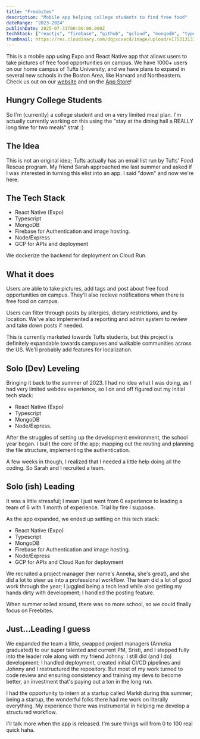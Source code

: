 ```yaml
---
title: "Freebites"
description: "Mobile app helping college students to find free food"
dateRange: "2023-2024"
publishDate: 2025-07-31T00:00:00.000Z
techStack: ["reactjs", "firebase", "github", "gcloud", "mongodb", "typescript"]
thumbnail: https://res.cloudinary.com/dqjxcxacd/image/upload/v1753131331/FreebitesLogo_jt28iw.png
---
```



<CldImage
  src="FreebitesLogoThumbnail_jeia2r"
  width={800}
  height={500}
  class="m-auto rounded-4xl"
/>

<SectionTitle title="Overview" />

This is a mobile app using Expo and React Native app that allows users to take
pictures of free food opportunities on campus. We have 1000+ users on our home
campus of Tufts University, and we have plans to expand in several new schools in
the Boston Area, like Harvard and Northeastern. Check us out on our [website](https://www.freebites.org)
and on the [App Store](https://apps.apple.com/us/app/freebites/id6664051907)!

<SectionTitle title="Background" />

## Hungry College Students

So I'm (currently) a college student and on a very limited meal plan. I'm
actually currently working on this using the "stay at the dining hall a REALLY
long time for two meals" strat :)

## The Idea

This is not an original idea; Tufts actually has an email list run by Tufts'
Food Rescue program. My friend Sarah approached me last summer and asked if I
was interested in turning this elist into an app. I said "down" and now we're here.

## The Tech Stack

- React Native (Expo)
- Typescript
- MongoDB
- Firebase for Authentication and image hosting.
- Node/Express
- GCP for APIs and deployment

We dockerize the backend for deployment on Cloud Run.

## What it does

Users are able to take pictures, add tags and post about free food opportunities
on campus. They'll also recieve notifications when there is free food on campus.

Users can filter through posts by allergies, dietary restrictions, and by location.
We've also implemented a reporting and admin system to review and take down posts
if needed.

This is currently marketed towards Tufts students, but this project is definitely
expandable towards campuses and walkable communities across the US. We'll probably
add features for localization.

<SectionTitle title="Process" />

## Solo (Dev) Leveling

Bringing it back to the summer of 2023. I had no idea what I was doing, as I had
very limited webdev experience, so I on and off figured out my initial tech stack:

- React Native (Expo)
- Typescript
- MongoDB
- Node/Express.

After the struggles of setting up the development environment, the school year
began. I built the core of the app; mapping out the routing and planning the file
structure, implementing the authentication.

A few weeks in though, I realized that I needed a little help doing all the coding.
So Sarah and I recruited a team.

## Solo (ish) Leading

It was a little stressful; I mean I just went from 0 experience to leading a
team of 6 with 1 month of experience. Trial by fire I suppose.

As the app expanded, we ended up settling on this tech stack:

- React Native (Expo)
- Typescript
- MongoDB
- Firebase for Authentication and image hosting.
- Node/Express
- GCP for APIs and Cloud Run for deployment

We recruited a project manager (her name's Anneka, she's great), and she did a lot
to steer us into a professional workflow. The team did a lot of good work through
the year; I juggled being a tech lead while also getting my hands dirty with
development; I handled the posting feature.

When summer rolled around, there was no more school, so we could finally focus on Freebites.

## Just...Leading I guess

We expanded the team a little, swapped project managers (Anneka graduated) to our
super talented and current PM, Sristi, and I stepped fully into the leader role
along with my friend Johnny. I still did (and I do) development; I handled
deployment, created initial CI/CD pipelines and Johnny and I restructured the
repository. But most of my work turned to code review and ensuring consistency
and training my devs to become better, an investment that's paying out a ton in
the long run.

I had the opportunity to intern at a startup called Markit during this summer;
being a startup, the wonderful folks there had me work on literally everything.
My experience there was instrumental in helping me develop a structured workflow.

I'll talk more when the app is released. I'm sure things will from 0 to 100 real
quick haha.
